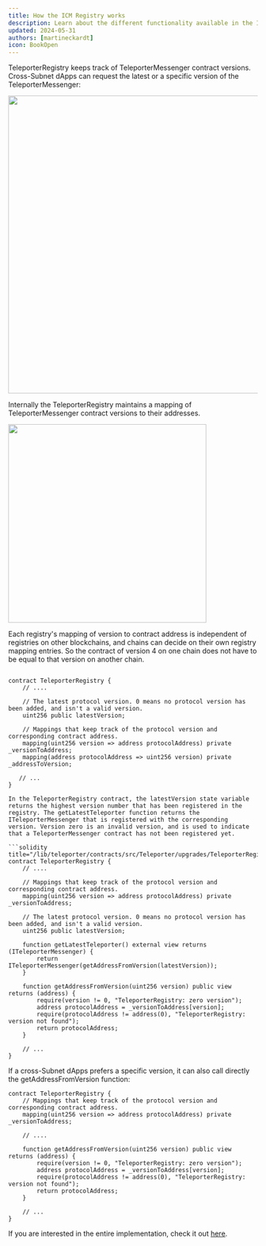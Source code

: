 ```yaml
---
title: How the ICM Registry works
description: Learn about the different functionality available in the Interchain Messaging Registry.
updated: 2024-05-31
authors: [martineckardt]
icon: BookOpen
---
```


TeleporterRegistry keeps track of TeleporterMessenger contract versions. Cross-Subnet dApps can request the latest or a specific version of the TeleporterMessenger:

<img src="/common-images/teleporter/teleporter-registry.png" width="600" class="mx-auto"/>

Internally the TeleporterRegistry maintains a mapping of TeleporterMessenger contract versions to their addresses.

<img src="/common-images/teleporter/teleporter-registry-class-diagram.png" width="400" class="mx-auto"/>

Each registry's mapping of version to contract address is independent of registries on other blockchains, and chains can decide on their own registry mapping entries. So the contract of version 4 on one chain does not have to be equal to that version on another chain.

```solidity title="/lib/teleporter/contracts/src/Teleporter/upgrades/TeleporterRegistry.sol"

contract TeleporterRegistry {
    // .... 
  
    // The latest protocol version. 0 means no protocol version has been added, and isn't a valid version.
    uint256 public latestVersion;

    // Mappings that keep track of the protocol version and corresponding contract address.
    mapping(uint256 version => address protocolAddress) private _versionToAddress;
    mapping(address protocolAddress => uint256 version) private _addressToVersion;
  
   // ...
}

In the TeleporterRegistry contract, the latestVersion state variable returns the highest version number that has been registered in the registry. The getLatestTeleporter function returns the ITeleporterMessenger that is registered with the corresponding version. Version zero is an invalid version, and is used to indicate that a TeleporterMessenger contract has not been registered yet.

```solidity title="/lib/teleporter/contracts/src/Teleporter/upgrades/TeleporterRegistry.sol"
contract TeleporterRegistry {
    // .... 
  
  	// Mappings that keep track of the protocol version and corresponding contract address.
    mapping(uint256 version => address protocolAddress) private _versionToAddress;
  
    // The latest protocol version. 0 means no protocol version has been added, and isn't a valid version.
    uint256 public latestVersion;

    function getLatestTeleporter() external view returns (ITeleporterMessenger) {
        return ITeleporterMessenger(getAddressFromVersion(latestVersion));
    }

	function getAddressFromVersion(uint256 version) public view returns (address) {
        require(version != 0, "TeleporterRegistry: zero version");
        address protocolAddress = _versionToAddress[version];
        require(protocolAddress != address(0), "TeleporterRegistry: version not found");
        return protocolAddress;
    }
  
    // ...
}
```

If a cross-Subnet dApps prefers a specific version, it can also call directly the getAddressFromVersion function:

```solidity title="/lib/teleporter/contracts/src/Teleporter/upgrades/TeleporterRegistry.sol"
contract TeleporterRegistry {
  	// Mappings that keep track of the protocol version and corresponding contract address.
    mapping(uint256 version => address protocolAddress) private _versionToAddress;
  
    // .... 
  
	function getAddressFromVersion(uint256 version) public view returns (address) {
        require(version != 0, "TeleporterRegistry: zero version");
        address protocolAddress = _versionToAddress[version];
        require(protocolAddress != address(0), "TeleporterRegistry: version not found");
        return protocolAddress;
    }
  
    // ...
}
```

If you are interested in the entire implementation, check it out [here](https://github.com/ava-labs/teleporter/blob/main/contracts/src/Teleporter/upgrades/TeleporterRegistry.sol).